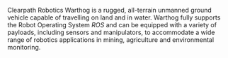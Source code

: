 Clearpath Robotics Warthog is a rugged, all-terrain unmanned ground vehicle capable of travelling on land and in water.
Warthog fully supports the Robot Operating System _ROS_ and can be equipped with a variety of payloads, including sensors and manipulators, to accommodate a wide range of robotics applications in mining, agriculture and environmental monitoring.
